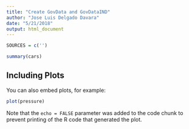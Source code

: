 ```yaml
---
title: "Create GovData and GovDataIND"
author: "Jose Luis Delgado Davara"
date: "5/21/2018"
output: html_document
---
```


```r
SOURCES = c('')
```

```r
summary(cars)
```

## Including Plots

You can also embed plots, for example:

```r
plot(pressure)
```

Note that the `echo = FALSE` parameter was added to the code chunk to prevent printing of the R code that generated the plot.
